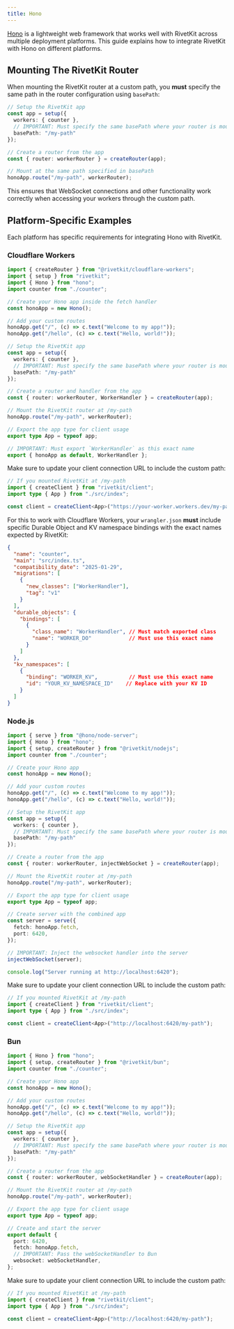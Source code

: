 ```yaml
---
title: Hono
---
```


[Hono](https://hono.dev/) is a lightweight web framework that works well with RivetKit across multiple deployment platforms. This guide explains how to integrate RivetKit with Hono on different platforms.

## Mounting The RivetKit Router

When mounting the RivetKit router at a custom path, you **must** specify the same path in the router configuration using `basePath`:

```typescript
// Setup the RivetKit app
const app = setup({
  workers: { counter },
  // IMPORTANT: Must specify the same basePath where your router is mounted
  basePath: "/my-path"
});

// Create a router from the app
const { router: workerRouter } = createRouter(app);

// Mount at the same path specified in basePath
honoApp.route("/my-path", workerRouter);
```

This ensures that WebSocket connections and other functionality work correctly when accessing your workers through the custom path.

## Platform-Specific Examples

Each platform has specific requirements for integrating Hono with RivetKit.

### Cloudflare Workers

```typescript
import { createRouter } from "@rivetkit/cloudflare-workers";
import { setup } from "rivetkit";
import { Hono } from "hono";
import counter from "./counter";

// Create your Hono app inside the fetch handler
const honoApp = new Hono();

// Add your custom routes
honoApp.get("/", (c) => c.text("Welcome to my app!"));
honoApp.get("/hello", (c) => c.text("Hello, world!"));

// Setup the RivetKit app
const app = setup({
  workers: { counter },
  // IMPORTANT: Must specify the same basePath where your router is mounted
  basePath: "/my-path"
});

// Create a router and handler from the app
const { router: workerRouter, WorkerHandler } = createRouter(app);

// Mount the RivetKit router at /my-path
honoApp.route("/my-path", workerRouter);

// Export the app type for client usage
export type App = typeof app;

// IMPORTANT: Must export `WorkerHandler` as this exact name
export { honoApp as default, WorkerHandler };
```

Make sure to update your client connection URL to include the custom path:

```typescript
// If you mounted RivetKit at /my-path
import { createClient } from "rivetkit/client";
import type { App } from "./src/index";

const client = createClient<App>("https://your-worker.workers.dev/my-path");
```

For this to work with Cloudflare Workers, your `wrangler.json` **must** include specific Durable Object and KV namespace bindings with the exact names expected by RivetKit:

```json
{
  "name": "counter",
  "main": "src/index.ts",
  "compatibility_date": "2025-01-29",
  "migrations": [
    {
      "new_classes": ["WorkerHandler"],
      "tag": "v1"
    }
  ],
  "durable_objects": {
    "bindings": [
      {
        "class_name": "WorkerHandler", // Must match exported class
        "name": "WORKER_DO"            // Must use this exact name
      }
    ]
  },
  "kv_namespaces": [
    {
      "binding": "WORKER_KV",          // Must use this exact name
      "id": "YOUR_KV_NAMESPACE_ID"    // Replace with your KV ID
    }
  ]
}
```


### Node.js

```typescript
import { serve } from "@hono/node-server";
import { Hono } from "hono";
import { setup, createRouter } from "@rivetkit/nodejs";
import counter from "./counter";

// Create your Hono app
const honoApp = new Hono();

// Add your custom routes
honoApp.get("/", (c) => c.text("Welcome to my app!"));
honoApp.get("/hello", (c) => c.text("Hello, world!"));

// Setup the RivetKit app
const app = setup({
  workers: { counter },
  // IMPORTANT: Must specify the same basePath where your router is mounted
  basePath: "/my-path"
});

// Create a router from the app
const { router: workerRouter, injectWebSocket } = createRouter(app);

// Mount the RivetKit router at /my-path
honoApp.route("/my-path", workerRouter);

// Export the app type for client usage
export type App = typeof app;

// Create server with the combined app
const server = serve({
  fetch: honoApp.fetch,
  port: 6420,
});

// IMPORTANT: Inject the websocket handler into the server
injectWebSocket(server);

console.log("Server running at http://localhost:6420");
```

Make sure to update your client connection URL to include the custom path:

```typescript
// If you mounted RivetKit at /my-path
import { createClient } from "rivetkit/client";
import type { App } from "./src/index";

const client = createClient<App>("http://localhost:6420/my-path");
```

### Bun

```typescript
import { Hono } from "hono";
import { setup, createRouter } from "@rivetkit/bun";
import counter from "./counter";

// Create your Hono app
const honoApp = new Hono();

// Add your custom routes
honoApp.get("/", (c) => c.text("Welcome to my app!"));
honoApp.get("/hello", (c) => c.text("Hello, world!"));

// Setup the RivetKit app
const app = setup({
  workers: { counter },
  // IMPORTANT: Must specify the same basePath where your router is mounted
  basePath: "/my-path"
});

// Create a router from the app
const { router: workerRouter, webSocketHandler } = createRouter(app);

// Mount the RivetKit router at /my-path
honoApp.route("/my-path", workerRouter);

// Export the app type for client usage
export type App = typeof app;

// Create and start the server
export default {
  port: 6420,
  fetch: honoApp.fetch,
  // IMPORTANT: Pass the webSocketHandler to Bun
  websocket: webSocketHandler,
};
```

Make sure to update your client connection URL to include the custom path:

```typescript
// If you mounted RivetKit at /my-path
import { createClient } from "rivetkit/client";
import type { App } from "./src/index";

const client = createClient<App>("http://localhost:6420/my-path");
```
